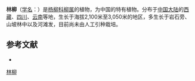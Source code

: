 {{Speciesbox
| name = 林柳
| status = 
| status_system = 
| image =
| genus = Salix
| species = driophila
| authority = Schneid.
}}

'''林柳'''（[[学名|学名]]：{{lang|la|''Salix driophila''}}）是[[杨柳科|杨柳科]][[柳属|柳属]]的植物，为中国的特有植物。分布于[[中国大陆|中国大陆]]的[[西藏|西藏]]、[[四川|四川]]、[[云南|云南]]等地，生长于海拔2,100米至3,050米的地区，多生长于岩石旁、山坡林中以及河滩发，目前尚未由人工引种栽培。

== 参考文献 ==
<div class="references-small">
* {{cite web| url =http://www.bioinfo.cn/db05/KmzwSpecies.php?action=view&id=20461| title =林柳| work =《中国高等植物数据库全库》| publisher =中国科学院微生物研究所| author =昆明植物研究所| accessdate =2009-02-25| deadurl =yes| archiveurl =https://web.archive.org/web/20160305042640/http://www.bioinfo.cn/db05/KmzwSpecies.php?action=view&id=20461| archivedate =2016-03-05}}
</div>
{{Taxonbar|from=Q11106348}}

[[Category:柳属|林柳]]


{{植物小作品}}